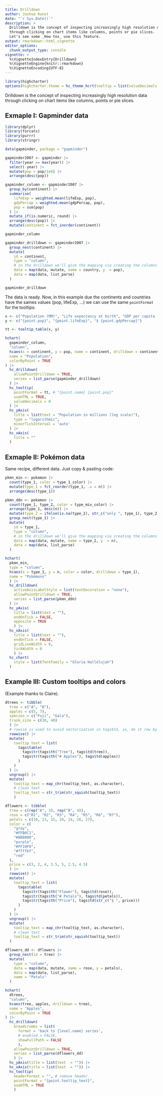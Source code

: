 ```yaml
---
title: Drilldown
author: Joshua Kunst
date: "`r Sys.Date()`"
description: >
  Drilldown is the concept of inspecting increasingly high resolution data
  through clicking on chart items like columns, points or pie slices. 
  Let's see some _How tos_ use this feature.
output: rmarkdown::html_vignette
editor_options: 
  chunk_output_type: console
vignette: >
  %\VignetteIndexEntry{Drilldown}
  %\VignetteEngine{knitr::rmarkdown}
  %\VignetteEncoding{UTF-8}   
---
```


<script>
$(document).ready(function(){ 
  el = $(".page-header > h1")
  icon = "arrow-down"
  text = el.text()
  text_new = "<span class=\"fa fa-" + icon  + "\"></span> " + text
  el.html(text_new) 
}) ;
</script>

```r
library(highcharter)
options(highcharter.theme = hc_theme_hcrt(tooltip = list(valueDecimals = 2)))
```

Drilldown is the concept of inspecting increasingly high resolution data
through clicking on chart items like columns, points or pie slices.

## Exmaple I: Gapminder data

```r
library(dplyr)
library(forcats)
library(purrr)
library(stringr)

data(gapminder, package = "gapminder")

gapminder2007 <- gapminder |>
  filter(year == max(year)) |>
  select(-year) |>
  mutate(pop = pop/1e6) |>
  arrange(desc(pop))

gapminder_column <- gapminder2007 |>
  group_by(continent) |>
  summarise(
    lifeExp = weighted.mean(lifeExp, pop),
    gdpPercap = weighted.mean(gdpPercap, pop),
    pop = sum(pop)
  ) |>
  mutate_if(is.numeric, round) |>
  arrange(desc(pop)) |>
  mutate(continent = fct_inorder(continent))

gapminder_column

gapminder_drilldown <- gapminder2007 |>
  group_nest(continent) |>
  mutate(
    id = continent,
    type = "column",
    # in the drilldown we'll give the mapping via creating the columns
    data = map(data, mutate, name = country, y  = pop),
    data = map(data, list_parse)
  )

gapminder_drilldown
```

The data is ready. Now, in this example due the continents and countries have
the sames values (pop, lifeExp, ...) we can use the same `pointFormat` for 
the tooltips:


```r
x <- c("Population (MM)", "Life expectancy at birth", "GDP per capita (US$)")
y <- c("{point.pop}", "{point.lifeExp}", "$ {point.gdpPercap}")

tt <- tooltip_table(x, y)

hchart(
  gapminder_column,
  "column",
  hcaes(x = continent, y = pop, name = continent, drilldown = continent),
  name = "Population",
  colorByPoint = TRUE
) |>
  hc_drilldown(
    allowPointDrilldown = TRUE,
    series = list_parse(gapminder_drilldown)
  ) |>
  hc_tooltip(
    pointFormat = tt, # "{point.name} {point.pop}"
    useHTML = TRUE,
    valueDecimals = 0
  ) |>
  hc_yAxis(
    title = list(text = "Population in millions (log scale)"),
    type = "logarithmic",
    minorTickInterval = 'auto'
  ) |>
  hc_xAxis(
    title = ""
  )
```

## Exmaple II: Pokémon data

Same recipe, different data. Just copy & pasting code:

```r
pkmn_min <- pokemon |>
  count(type_1, color = type_1_color) |>
  mutate(type_1 = fct_reorder(type_1, .x = n)) |>
  arrange(desc(type_1))

pkmn_ddn <- pokemon |>
  count(type_1, type_2, color = type_mix_color) |>
  arrange(type_1, desc(n)) |>
  mutate(type_2 = ifelse(is.na(type_2), str_c("only ", type_1), type_2)) |>
  group_nest(type_1) |>
  mutate(
    id = type_1,
    type = "column",
    # in the drilldown we'll give the mapping via creating the columns
    data = map(data, mutate, name = type_2, y  = n),
    data = map(data, list_parse)
  )

hchart(
  pkmn_min,
  type = "column",
  hcaes(x = type_1, y = n, color = color, drilldown = type_1),
  name = "Pokémons"
  ) |>
  hc_drilldown(
    activeAxisLabelStyle = list(textDecoration = "none"),
    allowPointDrilldown = TRUE,
    series = list_parse(pkmn_ddn)
  ) |>
  hc_yAxis(
    title = list(text = ""),
    endOnTick = FALSE,
    opposite = TRUE
    ) |>
  hc_xAxis(
    title = list(text = ""),
    endOnTick = FALSE,
    gridLineWidth = 0,
    tickWidth = 0
    ) |>
  hc_chart(
    style = list(fontFamily = "Gloria Hallelujah")
  )
```

## Example III: Custom tooltips and colors

(Example thanks to Claire).

```r
dtrees <- tibble(
  tree = c("A", "B"),
  apples = c(5, 7),
  species = c("Fuji", "Gala"),
  trunk_size = c(30, 40)
  ) |> 
  # rowise is used to avoid vectorization in tags$td, ie, do it row by row
  rowwise() |> 
  mutate(
    tooltip_text = list(
      tags$table(
        tags$tr(tags$th("Tree"), tags$td(tree)),
        tags$tr(tags$th("# Apples"), tags$td(apples))
      )
    )
  ) |> 
  ungroup() |> 
  mutate(
    tooltip_text = map_chr(tooltip_text, as.character),
    # clean text
    tooltip_text = str_trim(str_squish(tooltip_text))
    )

dflowers <- tibble(
  tree = c(rep("A", 3), rep("B", 4)),
  rose = c("R1", "R2", "R3", "R4", "R5", "R6", "R7"),
  petals = c(10, 13, 15, 20, 24, 26, 27),
  color = c(
    "gray",
    "#FFB6C1",
    "#8B0000",
    "purple",
    "#FF10F0",
    "#ffffbf",
    "red"
  ),
  price = c(3, 2, 4, 3.5, 5, 2.5, 4.5)
  ) |>   
  rowwise() |> 
  mutate(
    tooltip_text = list(
      tags$table(
        tags$tr(tags$th("Flower"), tags$td(rose)),
        tags$tr(tags$th("# Petals"), tags$td(petals)),
        tags$tr(tags$th("Price"), tags$td(str_c("$ ", price)))
      )
    )  
  ) |> 
  ungroup() |> 
  mutate(
    tooltip_text = map_chr(tooltip_text, as.character),
    # clean text
    tooltip_text = str_trim(str_squish(tooltip_text))
  )

dflowers_dd <- dflowers |>
  group_nest(id = tree) |>
  mutate(
    type = "column",
    data = map(data, mutate, name = rose, y = petals),
    data = map(data, list_parse),
    name = "Petals"
  )

hchart(
  dtrees,
  "column",
  hcaes(tree, apples, drilldown = tree),
  name = "Apples",
  colorByPoint = TRUE
) |>
  hc_drilldown(
    breadcrumbs = list(
      format = 'back to {level.name} series',
      # enabled = FALSE,
      showFullPath = FALSE
      ),
    allowPointDrilldown = TRUE,
    series = list_parse(dflowers_dd)
    ) |>
  hc_yAxis(title = list(text  = "")) |>
  hc_xAxis(title = list(text  = "")) |>
  hc_tooltip(
    headerFormat = "", # remove header
    pointFormat = "{point.tooltip_text}",
    useHTML = TRUE
    )
```

